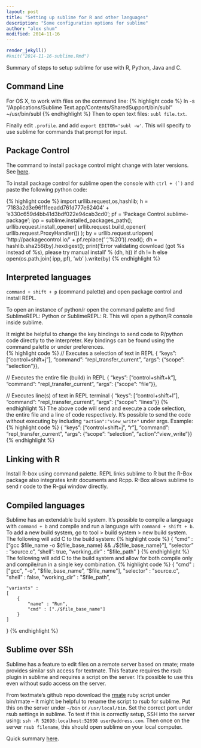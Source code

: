 ```yaml
---
layout: post
title: "Setting up sublime for R and other languages"
description: "Some configuration options for sublime"
author: "alex shum"
modified: 2014-11-16
---
```

```r
render_jekyll()
#knit("2014-11-16-sublime.Rmd")
```
Summary of steps to setup sublime for use with R, Python, Java and C.

Command Line
------------
For OS X, to work with files on the command line:
{% highlight code %}
ln -s "/Applications/Sublime Text.app/Contents/SharedSupport/bin/subl" ~/usr/bin/subl
{% endhighlight %}
Then to open text files: ```subl file.txt```.

Finally edit ```.profile```.  and add ```export EDITOR='subl -w'```.  This will specify to use sublime for commands that prompt for input.

Package Control
---------------
The command to install package control might change with later versions.  See [here](https://sublime.wbond.net/installation#Simple).

To install package control for sublime open the console with ``ctrl + (`)`` and paste the following python code:

{% highlight code %}
import urllib.request,os,hashlib; h = '7183a2d3e96f11eeadd761d777e62404' + 'e330c659d4bb41d3bdf022e94cab3cd0'; pf = 'Package Control.sublime-package'; ipp = sublime.installed_packages_path(); urllib.request.install_opener( urllib.request.build_opener( urllib.request.ProxyHandler()) ); by = urllib.request.urlopen( 'http://packagecontrol.io/' + pf.replace(' ', '%20')).read(); dh = hashlib.sha256(by).hexdigest(); print('Error validating download (got %s instead of %s), please try manual install' % (dh, h)) if dh != h else open(os.path.join( ipp, pf), 'wb' ).write(by)
{% endhighlight %}

Interpreted languages
---------------------------
```command + shift + p``` (command palette) and open package control and install REPL.  

To open an instance of python/r open the command palette and find SublimeREPL: Python or SublimeREPL: R.  This will open a python/R console inside sublime.

It might be helpful to change the key bindings to send code to R/python code directly to the interpreter.  Key bindings can be found using the command palette or under preferences.  
{% highlight code %}
// Executes a selection of text in REPL
{ "keys": ["control+shift+j"], "command": "repl_transfer_current", "args": {"scope": "selection"}},

// Executes the entire file (build) in REPL
{ "keys": ["control+shift+k"], "command": "repl_transfer_current", "args": {"scope": "file"}},
   
// Executes line(s) of text in REPL terminal
{ "keys": ["control+shift+l"], "command": "repl_transfer_current", "args": {"scope": "lines"}}
{% endhighlight %}
The above code will send and execute a code selection, the entire file and a line of code respectively.  It's possible to send the code without executing by including ```"action":"view_write"``` under args.  Example:
{% highlight code %}
{ "keys": ["control+shift+j", "r"], "command": "repl_transfer_current", "args": {"scope": "selection", "action":"view_write"}}
{% endhighlight %}

Linking with R
--------------
Install R-box using command palette.  REPL links sublime to R but the R-Box package also integrates knitr documents and Rcpp.  R-Box allows sublime to send r code to the R-gui window directly.

Compiled languages
------------------
Sublime has an extendable build system.  It's possible to compile a language with ```command + b``` and compile and run a language with ```command + shift + b```.  To add a new build system, go to tool > build system > new build system.  The following will add C to the build system:
{% highlight code %}
{
  "cmd" : ["gcc $file_name -o ${file_base_name} && ./${file_base_name}"],
	"selector" : "source.c",
	"shell": true,
	"working_dir" : "$file_path"
}
{% endhighlight %}
The following will add C to the build system and allow for both compile only and compile/run in a single key combination.
{% highlight code %}
{
  "cmd" : ["gcc", "-o", "$file_base_name", "$file_name"],
	"selector" : "source.c",
	"shell" : false,
	"working_dir" : "$file_path",

	"variants" :
	[
		{
			"name" : "Run",
			"cmd" : ["./$file_base_name"]
		}
	]
}
{% endhighlight %}

Sublime over SSh
----------------
Sublime has a feature to edit files on a remote server based on rmate; rmate provides similar ssh access for textmate.  This feature requires the rsub plugin in sublime and requires a script on the server.  It's possible to use this even without sudo access on the server.  

From textmate's github repo download the [rmate](https://github.com/textmate/rmate) ruby script under bin/rmate -- it might be helpful to rename the script to rsub for sublime.  Put this on the server under ```~/bin``` or ```/usr/local/bin```.  Set the correct port under rsub settings in sublime.  To test if this is correctly setup, SSH into the server using: ```ssh -R 52698:localhost:52698 user@address.com```.  Then once on the server ```rsub filename```, this should open sublime on your local computer.

Quick summary [here](http://erniemiller.org/2011/12/12/textmate-2-rmate-awesome/).